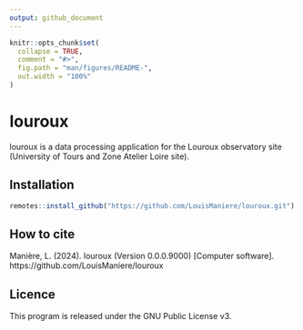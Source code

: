 ```yaml
---
output: github_document
---
```


<!-- README.md is generated from README.Rmd. Please edit that file -->

```r
knitr::opts_chunk$set(
  collapse = TRUE,
  comment = "#>",
  fig.path = "man/figures/README-",
  out.width = "100%"
)
```

# louroux

<!-- badges: start -->
<!-- badges: end -->

louroux is a data processing application for the Louroux observatory site (University of Tours and Zone Atelier Loire site).

## Installation

``` r
remotes::install_github("https://github.com/LouisManiere/louroux.git")
```

## How to cite

Manière, L. (2024). louroux (Version 0.0.0.9000) [Computer software]. https://github.com/LouisManiere/louroux

## Licence

This program is released under the GNU Public License v3.

